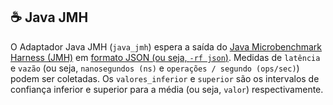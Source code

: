 ## ☕ Java JMH

O Adaptador Java JMH (`java_jmh`) espera a saída do [Java Microbenchmark Harness (JMH)](https://github.com/openjdk/jmh) em [formato JSON (ou seja, `-rf json`)](https://github.com/openjdk/jmh/blob/master/jmh-core/src/main/java/org/openjdk/jmh/results/format/ResultFormatType.java).
Medidas de `latência` e `vazão` (ou seja, `nanosegundos (ns)` e `operações / segundo (ops/sec)`) podem ser coletadas.
Os `valores_inferior` e `superior` são os intervalos de confiança inferior e superior para a média (ou seja, `valor`) respectivamente.